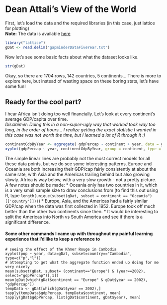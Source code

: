 Dean Attali's View of the World
========================================================

First, let's load the data and the required libraries (in this case, just lattice for plotting)  
**Note:** The data is available [here](http://www.stat.ubc.ca/~jenny/notOcto/STAT545A/examples/gapminder/data/gapminderDataFiveYear.txt)

```r
library("lattice")
gDat <- read.delim("gapminderDataFiveYear.txt")
```

Now let's see some basic facts about what the dataset looks like.

```r
str(gDat)
```

Okay, so there are 1704 rows, 142 countries, 5 continents... There is more to explore here, but instead of wasting space on these boring stats, let's have some fun!

Ready for the cool part?
--------------------------

I hear Africa isn't doing too well financially. Let's look at every continent's average GDP/capita over time.  
_Disclaimer: Doing this in a non-super-ugly way that worked took way too long, in the order of hours... I realize getting the exact statistic I wanted in this case was not worth the time, but I learned a lot of R through it :)_

```r
continentGdpByYear <- aggregate( gdpPercap ~ continent + year, data = gDat, FUN = mean )
xyplot(gdpPercap ~ year, continentGdpByYear, group = continent, type = c("p","r"), auto.key = list(space = "right"))
```

The simple linear lines are probably not the most correct models for all these data points, but we do see some interesting patterns. Europe and Oceania are both increasing their GDP/cap fairly consistently at about the same rate, with Asia and the Americas trailing behind but also growing slowly. Africa is way below, with a very slow growth - not a pretty picture.  
A few notes should be made:
* Oceania only has two countries in it, which is a very small sample size to draw conclusions from (to find this out using R, type `length(unique(subset(gDat, subset = continent == "Oceania")[['country']]))`)
* Europe, Asia, and the Americas had a fairly similar GDP/cap when the data was first collected in 1952. Europe took off much better than the other two continents since then.
* It would be interesting to split the Americas into North vs South America and see if there is a significant difference.

#### Some other commands I came up with throughout my painful learning experience that I'd like to keep a reference to
```
# seeing the effect of the Khmer Rouge in Cambodia
xyplot(pop ~ year, data=gDat, subset=country=="Cambodia", type=c("p","l"))
# attempting to get what the aggregate function ended up doing for me very nicely
mean(subset(gDat, subset= (continent=="Europe") & (year==2002), select="gdpPercap")[,1])
mean(gDat[which(gDat$continent == "Europe" & gDat$year == 2002), "gdpPercap"])
tempData <- gDat[which(gDat$year == 2002),]
tapply(tempData$gdpPercap, tempData$continent, mean)
tapply(gDat$gdpPercap, list(gDat$continent, gDat$year), mean)
```